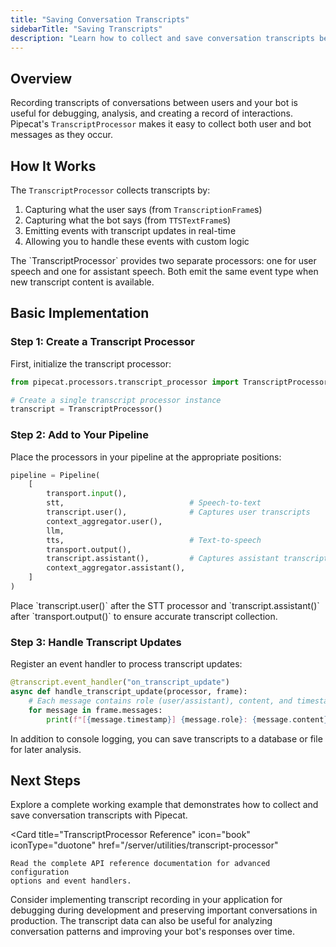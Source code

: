 ```yaml
---
title: "Saving Conversation Transcripts"
sidebarTitle: "Saving Transcripts"
description: "Learn how to collect and save conversation transcripts between users and your bot"
---
```


## Overview

Recording transcripts of conversations between users and your bot is useful for debugging, analysis, and creating a record of interactions. Pipecat's `TranscriptProcessor` makes it easy to collect both user and bot messages as they occur.

## How It Works

The `TranscriptProcessor` collects transcripts by:

1. Capturing what the user says (from `TranscriptionFrame`s)
2. Capturing what the bot says (from `TTSTextFrame`s)
3. Emitting events with transcript updates in real-time
4. Allowing you to handle these events with custom logic

<Note>
  The `TranscriptProcessor` provides two separate processors: one for user
  speech and one for assistant speech. Both emit the same event type when new
  transcript content is available.
</Note>

## Basic Implementation

### Step 1: Create a Transcript Processor

First, initialize the transcript processor:

```python
from pipecat.processors.transcript_processor import TranscriptProcessor

# Create a single transcript processor instance
transcript = TranscriptProcessor()
```

### Step 2: Add to Your Pipeline

Place the processors in your pipeline at the appropriate positions:

```python
pipeline = Pipeline(
    [
        transport.input(),
        stt,                            # Speech-to-text
        transcript.user(),              # Captures user transcripts
        context_aggregator.user(),
        llm,
        tts,                            # Text-to-speech
        transport.output(),
        transcript.assistant(),         # Captures assistant transcripts
        context_aggregator.assistant(),
    ]
)
```

<Note>
  Place `transcript.user()` after the STT processor and `transcript.assistant()`
  after `transport.output()` to ensure accurate transcript collection.
</Note>

### Step 3: Handle Transcript Updates

Register an event handler to process transcript updates:

```python
@transcript.event_handler("on_transcript_update")
async def handle_transcript_update(processor, frame):
    # Each message contains role (user/assistant), content, and timestamp
    for message in frame.messages:
        print(f"[{message.timestamp}] {message.role}: {message.content}")
```

<Tip>
  In addition to console logging, you can save transcripts to a database or file
  for later analysis.
</Tip>

## Next Steps

<CardGroup cols={2}>
  <Card
    title="Try the Transcript Example"
    icon="code"
    iconType="duotone"
    href="https://github.com/pipecat-ai/pipecat/blob/main/examples/foundational/28-transcription-processor.py"
  >
    Explore a complete working example that demonstrates how to collect and save
    conversation transcripts with Pipecat.
  </Card>

  <Card
    title="TranscriptProcessor Reference"
    icon="book"
    iconType="duotone"
    href="/server/utilities/transcript-processor"
  >
    Read the complete API reference documentation for advanced configuration
    options and event handlers.
  </Card>
</CardGroup>

Consider implementing transcript recording in your application for debugging during development and preserving important conversations in production. The transcript data can also be useful for analyzing conversation patterns and improving your bot's responses over time.
